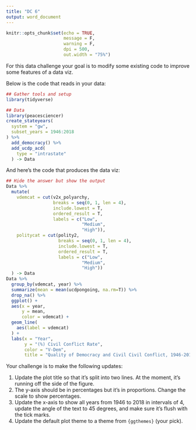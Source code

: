 ```yaml
---
title: "DC 6"
output: word_document
---
```


```r
knitr::opts_chunk$set(echo = TRUE,
                      message = F,
                      warning = F,
                      dpi = 500,
                      out.width = "75%")
```

For this data challenge your goal is to modify some existing code to improve some features of a data viz.

Below is the code that reads in your data:

```r
## Gather tools and setup
library(tidyverse)

## Data
library(peacesciencer)
create_stateyears(
  system = "gw",
  subset_years = 1946:2018
) %>%
  add_democracy() %>%
  add_ucdp_acd(
    type = "intrastate"
  ) -> Data
```

And here's the code that produces the data viz:
```r
## Hide the answer but show the output
Data %>%
  mutate(
    vdemcat = cut(v2x_polyarchy, 
                  breaks = seq(0, 1, len = 4),
                  include.lowest = T,
                  ordered_result = T,
                  labels = c("Low",
                             "Medium",
                             "High")),
    politycat = cut(polity2, 
                    breaks = seq(0, 1, len = 4),
                    include.lowest = T,
                    ordered_result = T,
                    labels = c("Low",
                             "Medium",
                             "High"))
  ) -> Data
Data %>%
  group_by(vdemcat, year) %>%
  summarize(mean = mean(ucdpongoing, na.rm=T)) %>%
  drop_na() %>%
  ggplot() +
  aes(x = year,
      y = mean,
      color = vdemcat) +
  geom_line(
    aes(label = vdemcat)
  ) +
  labs(x = "Year",
       y = "(%) Civil Conflict Rate",
       color = "V-Dem",
       title = "Quality of Democracy and Civil Civil Conflict, 1946-2017")
```

Your challenge is to make the following updates:

1. Update the plot title so that it's split into two lines. At the moment, it's running off the side of the figure.
2. The y-axis should be in percentages but it's in proportions. Change the scale to show percentages.
3. Update the x-axis to show all years from 1946 to 2018 in intervals of 4, update the angle of the text to 45 degrees, and make sure it's flush with the tick marks.
4. Update the default plot theme to a theme from `{ggthemes}` (your pick).